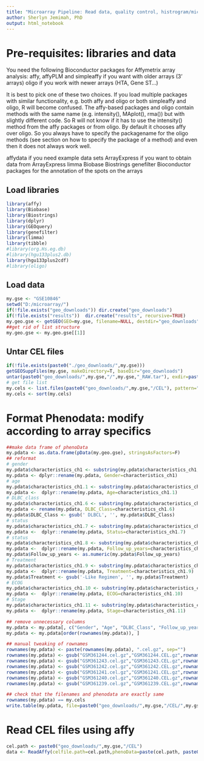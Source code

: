 ```yaml
---
title: "Microarray Pipeline: Read data, quality control, histrogram/microarray chip images, save raw data"
author: Sherlyn Jemimah, PhD
output: html_notebook
---
```


# Pre-requisites: libraries and data
You need the following Bioconductor packages for Affymetrix array analysis:
affy, affyPLM and simpleaffy if you want with older arrays (3' arrays)
oligo if you work with newer arrays (HTA, Gene ST...)

It is best to pick one of these two choices. If you load multiple packages with similar functionality, e.g. both affy and oligo or both simpleaffy and oligo, R will become confused. The affy-based packages and oligo contain methods with the same name (e.g. intensity(), MAplot(), rma()) but with slightly different code. So R will not know if it has to use the intensity() method from the affy packages or from oligo. By default it chooses affy over oligo. So you always have to specify the packagename for the oligo methods (see section on how to specify the package of a method) and even then it does not always work well.

affydata if you need example data sets
ArrayExpress if you want to obtain data from ArrayExpress
limma
Biobase
Biostrings
genefilter
Bioconductor packages for the annotation of the spots on the arrays

## Load libraries
```r
library(affy)
library(Biobase)
library(Biostrings)
library(dplyr)
library(GEOquery)
library(genefilter)
library(limma)
library(tibble)
#library(org.Hs.eg.db)
#library(hgu133plus2.db)
library(hgu133plus2cdf)
#library(oligo)
```

## Load data
```r
my.gse <- "GSE10846"
setwd("D:/microarray/")
if(!file.exists("geo_downloads")) dir.create("geo_downloads")
if(!file.exists("results"))  dir.create("results", recursive=TRUE)
my.geo.gse <- getGEO(GEO=my.gse, filename=NULL, destdir="geo_downloads", GSElimits=NULL, GSEMatrix=TRUE, AnnotGPL=TRUE, getGPL=TRUE)
##get rid of list structure
my.geo.gse <- my.geo.gse[[1]]
```

## Untar CEL files
```r
if(!file.exists(paste0("./geo_downloads/",my.gse)))
getGEOSuppFiles(my.gse, makeDirectory=T, baseDir="geo_downloads")
untar(paste0("geo_downloads/",my.gse,"/",my.gse,"_RAW.tar"), exdir=paste0("geo_downloads/",my.gse,"/CEL"))
# get file list
my.cels <- list.files(paste0("geo_downloads/",my.gse,"/CEL"), pattern=".cel", ignore.case = T)
my.cels <- sort(my.cels)
```

# Format Phenodata: modify according to array specifics
```r
##make data frame of phenoData
my.pdata <- as.data.frame(pData(my.geo.gse), stringsAsFactors=F)
## reformat
# gender
my.pdata$characteristics_ch1 <- substring(my.pdata$characteristics_ch1, 9) # remove "Gender: " from string
my.pdata <- dplyr::rename(my.pdata, Gender=characteristics_ch1)
# age
my.pdata$characteristics_ch1.1 <- substring(my.pdata$characteristics_ch1.1, 6) # remove "Age: " from string
my.pdata <-  dplyr::rename(my.pdata, Age=characteristics_ch1.1)
# DLBC_class
my.pdata$characteristics_ch1.6 <- substring(my.pdata$characteristics_ch1.6, 44) # remove "Clinical info: Final microarray diagnosis: "
my.pdata <- rename(my.pdata, DLBC_Class=characteristics_ch1.6)
my.pdata$DLBC_Class <- gsub(' DLBCL', '', my.pdata$DLBC_Class)
# status
my.pdata$characteristics_ch1.7 <- substring(my.pdata$characteristics_ch1.7, 34) # remove "Clinical info: Follow up status: "
my.pdata <-  dplyr::rename(my.pdata, Status=characteristics_ch1.7)
# status
my.pdata$characteristics_ch1.8 <- substring(my.pdata$characteristics_ch1.8, 33) # remove "Clinical info: Follow up years: "
my.pdata <-  dplyr::rename(my.pdata, Follow_up_years=characteristics_ch1.8)
my.pdata$Follow_up_years <- as.numeric(my.pdata$Follow_up_years)
# Treatment
my.pdata$characteristics_ch1.9 <- substring(my.pdata$characteristics_ch1.9, 30) # remove "Clinical info: Chemotherapy: "
my.pdata <-  dplyr::rename(my.pdata, Treatment=characteristics_ch1.9)
my.pdata$Treatment <- gsub('-Like Regimen', '', my.pdata$Treatment)
# ECOG
my.pdata$characteristics_ch1.10 <- substring(my.pdata$characteristics_ch1.10, 41) # remove "Clinical info: ECOG performance status: "
my.pdata <-  dplyr::rename(my.pdata, ECOG=characteristics_ch1.10)
# Stage
my.pdata$characteristics_ch1.11 <- substring(my.pdata$characteristics_ch1.11, 23) # remove "Clinical info: Stage: " from string
my.pdata <-  dplyr::rename(my.pdata, Stage=characteristics_ch1.11)

## remove unnecessary columns
my.pdata <- my.pdata[, c("Gender", "Age", "DLBC_Class", "Follow_up_years", "Status", "Treatment", "ECOG", "Stage")]
my.pdata <- my.pdata[order(rownames(my.pdata)), ]

## manual tweaking of rownames
rownames(my.pdata) <- paste(rownames(my.pdata), ".cel.gz", sep="")
rownames(my.pdata) <- gsub("GSM361244.cel.gz","GSM361244.CEL.gz",rownames(my.pdata))
rownames(my.pdata) <- gsub("GSM361243.cel.gz","GSM361243.CEL.gz",rownames(my.pdata))
rownames(my.pdata) <- gsub("GSM361242.cel.gz","GSM361242.CEL.gz",rownames(my.pdata))
rownames(my.pdata) <- gsub("GSM361241.cel.gz","GSM361241.CEL.gz",rownames(my.pdata))
rownames(my.pdata) <- gsub("GSM361240.cel.gz","GSM361240.CEL.gz",rownames(my.pdata))
rownames(my.pdata) <- gsub("GSM361239.cel.gz","GSM361239.CEL.gz",rownames(my.pdata))

## check that the filenames and phenodata are exactly same
rownames(my.pdata) == my.cels
write.table(my.pdata, file=paste0("geo_downloads/",my.gse,"/CEL/",my.gse,"_SelectPhenoData.txt"), sep="\t", quote=F)
```
# Read CEL files using affy
```r
cel.path <- paste0("geo_downloads/",my.gse,"/CEL")
data <- ReadAffy(celfile.path=cel.path,phenoData=paste(cel.path, paste0(my.gse,"_SelectPhenoData.txt"), sep="/"))
```

